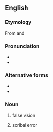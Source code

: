 ==English==

===Etymology===
From {{etyl|grc|en}} {{m|grc|παρά||beside}} and {{m|grc|βλέπω||to look at}}

===Pronunciation===
* {{IPA|/ˈpærəˌblɛpsɪ/|lang=en}}
* {{hyphenation|para|blep|sy|lang=en}}

===Alternative forms===
* {{l|en|parablepsis}}
* {{l|en|parablepsia}}

===Noun===
{{en-noun|-}}

# false vision
# {{lb|en|obsolete}} scribal error